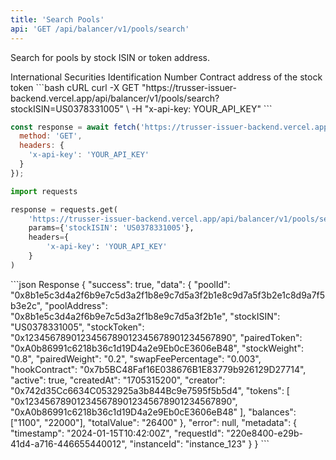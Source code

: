 ```yaml
---
title: 'Search Pools'
api: 'GET /api/balancer/v1/pools/search'
---
```


Search for pools by stock ISIN or token address.

<ParamField query="stockISIN" type="string">
  International Securities Identification Number
</ParamField>

<ParamField query="stockToken" type="string">
  Contract address of the stock token
</ParamField>

<RequestExample>
```bash cURL
curl -X GET "https://trusser-issuer-backend.vercel.app/api/balancer/v1/pools/search?stockISIN=US0378331005" \
  -H "x-api-key: YOUR_API_KEY"
```

```javascript JavaScript
const response = await fetch('https://trusser-issuer-backend.vercel.app/api/balancer/v1/pools/search?stockISIN=US0378331005', {
  method: 'GET',
  headers: {
    'x-api-key': 'YOUR_API_KEY'
  }
});
```

```python Python
import requests

response = requests.get(
    'https://trusser-issuer-backend.vercel.app/api/balancer/v1/pools/search',
    params={'stockISIN': 'US0378331005'},
    headers={
        'x-api-key': 'YOUR_API_KEY'
    }
)
```
</RequestExample>

<ResponseExample>
```json Response
{
  "success": true,
  "data": {
    "poolId": "0x8b1e5c3d4a2f6b9e7c5d3a2f1b8e9c7d5a3f2b1e8c9d7a5f3b2e1c8d9a7f5b3e2c",
    "poolAddress": "0x8b1e5c3d4a2f6b9e7c5d3a2f1b8e9c7d5a3f2b1e",
    "stockISIN": "US0378331005",
    "stockToken": "0x1234567890123456789012345678901234567890",
    "pairedToken": "0xA0b86991c6218b36c1d19D4a2e9Eb0cE3606eB48",
    "stockWeight": "0.8",
    "pairedWeight": "0.2",
    "swapFeePercentage": "0.003",
    "hookContract": "0x7b5BC48Faf16E038676B1E83779b926129D27714",
    "active": true,
    "createdAt": "1705315200",
    "creator": "0x742d35Cc6634C0532925a3b844Bc9e7595f5b5d4",
    "tokens": [
      "0x1234567890123456789012345678901234567890",
      "0xA0b86991c6218b36c1d19D4a2e9Eb0cE3606eB48"
    ],
    "balances": ["1100", "22000"],
    "totalValue": "26400"
  },
  "error": null,
  "metadata": {
    "timestamp": "2024-01-15T10:42:00Z",
    "requestId": "220e8400-e29b-41d4-a716-446655440012",
    "instanceId": "instance_123"
  }
}
```
</ResponseExample>